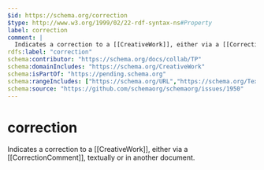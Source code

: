 ```yaml
---
$id: https://schema.org/correction
$type: http://www.w3.org/1999/02/22-rdf-syntax-ns#Property
label: correction
comment: |
  Indicates a correction to a [[CreativeWork]], either via a [[CorrectionComment]], textually or in another document.
rdfs:label: "correction"
schema:contributor: "https://schema.org/docs/collab/TP"
schema:domainIncludes: "https://schema.org/CreativeWork"
schema:isPartOf: "https://pending.schema.org"
schema:rangeIncludes: ["https://schema.org/URL","https://schema.org/Text","https://schema.org/CorrectionComment"]
schema:source: "https://github.com/schemaorg/schemaorg/issues/1950"
---
```


# correction

Indicates a correction to a [[CreativeWork]], either via a [[CorrectionComment]], textually or in another document.

